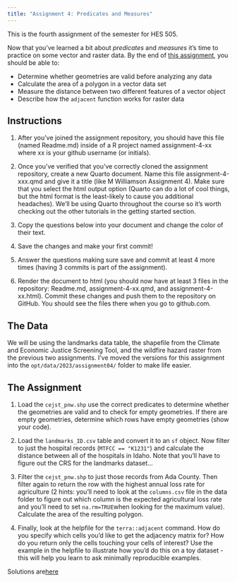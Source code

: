 ```yaml
---
title: "Assignment 4: Predicates and Measures"
---
```


This is the fourth assignment of the semester for HES 505.

Now that you've learned a bit about _predicates_ and _measures_ it's time to practice on some vector and raster data.
By the end of [this assignment](https://classroom.github.com/a/J9CXxWr2), you should be able to:

* Determine whether geometries are valid before analyzing any data
* Calculate the area of a polygon in a vector data set
* Measure the distance between two different features of a vector object
* Describe how the `adjacent` function works for raster data

## Instructions

1. After you've joined the assignment repository, you should have this file (named Readme.md) inside of a R project named assignment-4-xx where xx is your github username (or initials).

2. Once you've verified that you've correctly cloned the assignment repository, create a new Quarto document. Name this file assignment-4-xxx.qmd and give it a title (like M Williamson Assignment 4). Make sure that you select the html output option (Quarto can do a lot of cool things, but the html format is the least-likely to cause you additional headaches). We'll be using Quarto throughout the course so it's worth checking out the other tutorials in the getting started section.

3. Copy the questions below into your document and change the color of their text.

4. Save the changes and make your first commit!

5. Answer the questions making sure save and commit at least 4 more times (having 3 commits is part of the assignment).

6. Render the document to html (you should now have at least 3 files in the repository: Readme.md, assignment-4-xx.qmd, and assignment-4-xx.html). Commit these changes and push them to the repository on GitHub. You should see the files there when you go to github.com.

## The Data

We will be using the landmarks data table, the shapefile from the Climate and Economic Justice Screening Tool, and the wildfire hazard raster from the previous two assignments. I've moved the versions for this assignment into the `opt/data/2023/assignment04/` folder to make life easier. 

## The Assignment

1. Load the `cejst_pnw.shp` use the correct predicates to determine whether the geometries are valid and to check for empty geometries. If there are empty geometries, determine which rows have empty geometries (show your code).

2. Load the `landmarks_ID.csv` table and convert it to an `sf` object. Now filter to just the hospital records (`MTFCC == "K1231"`) and calculate the distance between all of the hospitals in Idaho. Note that you'll have to figure out the CRS for the landmarks dataset...

3. Filter the `cejst_pnw.shp` to just those records from Ada County. Then filter again to return the row with the highest annual loss rate for agriculture (2 hints: you'll need to look at the `columns.csv` file in the data folder to figure out which column is the expected agricultural loss rate and you'll need to set `na.rm=TRUE`when looking for the maximum value). Calculate the area of the resulting polygon.

4. Finally, look at the helpfile for the `terra::adjacent` command. How do you specify which cells you'd like to get the adjacency matrix for? How do you return only the cells touching your cells of interest? Use the example in the helpfile to illustrate how you'd do this on a toy dataset - this will help you learn to ask minimally reproducible examples.

:::{.callout-note}
Solutions are[here](04-mapssolutions.qmd)
:::